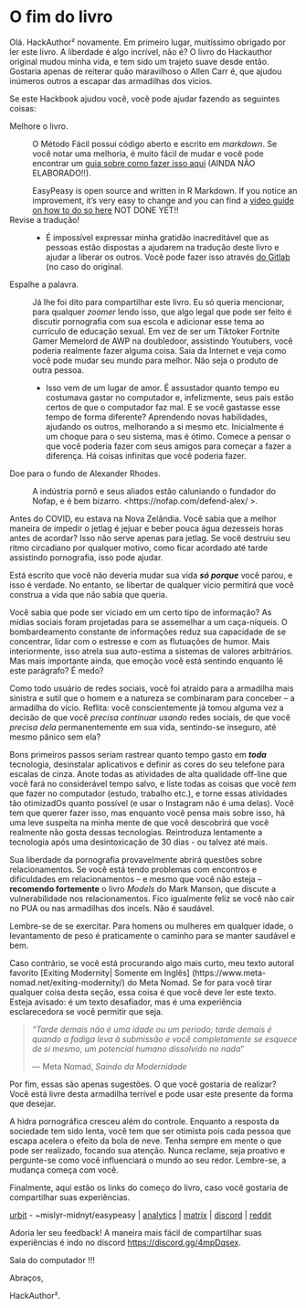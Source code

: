 # O fim do livro

Olá. HackAuthor² novamente. Em primeiro lugar, muitíssimo obrigado por ler este livro. A liberdade é algo incrível, não é? O livro do Hackauthor original mudou minha vida, e tem sido um trajeto suave desde então. Gostaria apenas de reiterar quão maravilhoso o Allen Carr é, que ajudou inúmeros outros a escapar das armadilhas dos vícios.

Se este Hackbook ajudou você, você pode ajudar fazendo as seguintes coisas:

Melhore o livro.

:   O Método Fácil possui código aberto e escrito em *markdown*. Se você notar uma melhoria, é muito fácil de mudar e você pode encontrar um [guia sobre como fazer isso aqui]() (AINDA NÃO ELABORADO!!).
:   EasyPeasy is open source and written in R Markdown. If you notice an improvement, it's very easy to change and you can find a [video guide on how to do so here]() NOT DONE YET!! 

Revise a tradução!

:   - É impossível expressar minha gratidão inacreditável que as pessoas estão dispostas a ajudarem na tradução deste livro e ajudar a liberar os outros. Você pode fazer isso através [do Gitlab](https://gitlab.com/snuggy/easypeasy) (no caso do original.

Espalhe a palavra.
:   Já lhe foi dito para compartilhar este livro. Eu só queria mencionar, para qualquer *zoomer* lendo isso, que algo legal que pode ser feito é discutir pornografia com sua escola e adicionar esse tema ao currículo de educação sexual. Em vez de ser um Tiktoker Fortnite Gamer Memelord de AWP na doubledoor, assistindo Youtubers, você poderia realmente fazer alguma coisa. Saia da Internet e veja como você pode mudar seu mundo para melhor. Não seja o produto de outra pessoa.

    - Isso vem de um lugar de amor. É assustador quanto tempo eu costumava gastar no computador e, infelizmente, seus pais estão certos de que o computador faz mal. E se você gastasse esse tempo de forma diferente? Aprendendo novas habilidades, ajudando os outros, melhorando a si mesmo etc. Inicialmente é um choque para o seu sistema, mas é ótimo. Comece a pensar o que você poderia fazer com seus amigos para começar a fazer a diferença. Há coisas infinitas que você poderia fazer.

Doe para o fundo de Alexander Rhodes.

:   A indústria pornô e seus aliados estão caluniando o fundador do Nofap, e é bem bizarro. <https://nofap.com/defend-alex/ >.

Antes do COVID, eu estava na Nova Zelândia. Você sabia que a melhor maneira de impedir o jetlag é jejuar e beber pouca água dezesseis horas antes de acordar? Isso não serve apenas para jetlag. Se você destruiu seu ritmo circadiano por qualquer motivo, como ficar acordado até tarde assistindo pornografia, isso pode ajudar.

Está escrito que você não deveria mudar sua vida ***só porque*** você parou, e isso é verdade. No entanto, se libertar de qualquer vício permitirá que você construa a vida que não sabia que queria.

Você sabia que pode ser viciado em um certo tipo de informação? As mídias sociais foram projetadas para se assemelhar a um caça-níqueis. O bombardeamento constante de informações reduz sua capacidade de se concentrar, lidar com o estresse e com as flutuações de humor. Mais interiormente, isso atrela sua auto-estima a sistemas de valores arbitrários. Mas mais importante ainda, que emoção você está sentindo enquanto lê este parágrafo? É medo?

Como todo usuário de redes sociais, você foi atraído para a armadilha mais sinistra e sutil que o homem e a natureza se combinaram para conceber -- a armadilha do vício. Reflita: você conscientemente já tomou alguma vez a decisão de que você *precisa continuar usando* redes sociais, de que você *precisa dela* permanentemente em sua vida, sentindo-se inseguro, até mesmo pânico sem ela?

Bons primeiros passos seriam rastrear quanto tempo gasto em ***toda*** tecnologia, desinstalar aplicativos e definir as cores do seu telefone para escalas de cinza. Anote todas as atividades de alta qualidade off-line que você fará no considerável tempo salvo, e liste todas as coisas que você *tem* que fazer no computador (estudo, trabalho etc.), e torne essas atividades tão otimizadOs quanto possível (e usar o Instagram não é uma delas). Você tem que querer fazer isso, mas enquanto você pensa mais sobre isso, há uma leve suspeita na minha mente de que você descobrirá que você realmente não gosta dessas tecnologias. Reintroduza lentamente a tecnologia após uma desintoxicação de 30 dias - ou talvez até mais.

Sua liberdade da pornografia provavelmente abrirá questões sobre relacionamentos. Se você está tendo problemas com encontros e dificuldades em relacionamentos -- e mesmo que você não esteja -- **recomendo fortemente** o livro *Models* do Mark Manson, que discute a vulnerabilidade nos relacionamentos. Fico igualmente feliz se você não cair no PUA ou nas armadilhas dos incels. Não é saudável.

Lembre-se de se exercitar. Para homens ou mulheres em qualquer idade, o levantamento de peso é praticamente o caminho para se manter saudável e bem.

Caso contrário, se você está procurando algo mais curto, meu texto autoral favorito [Exiting Modernity| Somente em Inglês] (https://www.meta-nomad.net/exiting-modernity/) do Meta Nomad. Se for para você tirar qualquer coisa desta seção, essa coisa é que você deve ler este texto. Esteja avisado: é um texto desafiador, mas é uma experiência esclarecedora se você permitir que seja.

> *"Tarde demais não é uma idade ou um período; tarde demais é quando a fadiga leva à submissão e você completamente se esquece de si mesmo, um potencial humano dissolvido no nada*"
>
> --- Meta Nomad, *Saindo da Modernidade*

Por fim, essas são apenas sugestões. O que você gostaria de realizar? Você está livre desta armadilha terrível e pode usar este presente da forma que desejar.

A hidra pornográfica cresceu além do controle. Enquanto a resposta da sociedade tem sido lenta, você tem que ser otimista pois cada pessoa que escapa acelera o efeito da bola de neve. Tenha sempre em mente o que pode ser realizado, focando sua atenção. Nunca reclame, seja proativo e pergunte-se como você influenciará o mundo ao seu redor. Lembre-se, a mudança começa com você.

Finalmente, aqui estão os links do começo do livro, caso você gostaria de compartilhar suas experiências.

[urbit](https://urbit.org) - ~mislyr-midnyt/easypeasy | [analytics](https://plausible.io/easypeasymethod.org) | [matrix](https://matrix.to/#/!xmJZznbJXuwzEGSEti:matrix.org?via=matrix.org) | [discord](https://discord.gg/4mpDqsex) | [reddit](https://reddit.com/r/pmohackbook)

Adoria ler seu feedback! A maneira mais fácil de compartilhar suas experiências é indo no discord <https://discord.gg/4mpDqsex>.

Saia do computador !!!

Abraços,

HackAuthor².

